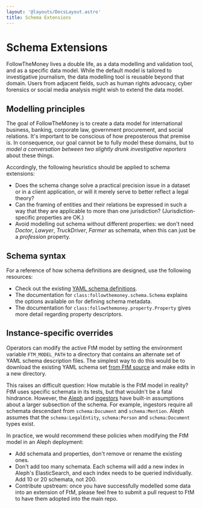 ```yaml
---
layout: '@layouts/DocsLayout.astro'
title: Schema Extensions
---
```


# Schema Extensions

FollowTheMoney lives a double life, as a data modelling and validation tool, and as a specific data model. While the default model is tailored to investigative journalism, the data modelling tool is reusable beyond that domain. Users from adjacent
fields, such as human rights advocacy, cyber forensics or social media analysis might
wish to extend the data model.

## Modelling principles

The goal of FollowTheMoney is to create a data model for international business, banking, corporate law, government procurement, and social relations. It's important to be conscious of how preposterous that premise is. In consequence, our goal cannot be to fully model these domains, but to _model a conversation between two slightly drunk investigative reporters_ about these things.

Accordingly, the following heuristics should be applied to schema extensions:

- Does the schema change solve a practical precision issue in a dataset or in a client application, or will it merely serve to better reflect a legal theory?
- Can the framing of entities and their relations be expressed in such a way that they are applicable to more than one jurisdiction? (Jurisdiction-specific properties are OK.)
- Avoid modelling out schema without different properties: we don't need _Doctor_, _Lawyer_, _TruckDriver_, _Farmer_ as schemata, when this can just be a _profession_ property.

## Schema syntax

For a reference of how schema definitions are designed, use the following resources:

- Check out the existing [YAML schema definitions](https://github.com/alephdata/followthemoney/tree/master/followthemoney/schema).
- The documentation for `class:followthemoney.schema.Schema` explains the options available on for defining schema metadata.
- The documentation for `class:followthemoney.property.Property` gives more detail regarding property descriptors.

## Instance-specific overrides

Operators can modify the active FtM model by setting the environment variable `FTM_MODEL_PATH` to a directory that contains an alternate set of YAML schema description files. The simplest way to do this would be to download the existing YAML schema set [from FtM source](https://github.com/alephdata/followthemoney/tree/master/followthemoney/schema) and make edits in a new directory.

This raises an difficult question: How mutable is the FtM model in reality? FtM uses specific schemata in its tests, but that wouldn't be a fatal hindrance. However, the [Aleph](https://docs.alephdata.org) and [ingestors](https://github.com/alephdata/ingest-file) have built-in assumptions about a larger subsection of the schema. For example, ingestors require all schemata descendant from `schema:Document` and `schema:Mention`. Aleph assumes that the `schema:LegalEntity`, `schema:Person` and `schema:Document` types exist.

In practice, we would recommend these policies when modifying the FtM model in an Aleph deployment:

- Add schemata and properties, don't remove or rename the existing ones.
- Don't add too many schemata. Each schema will add a new index in Aleph's ElasticSearch,
  and each index needs to be queried individually. Add 10 or 20 schemata, not 200.
- Contribute upstream: once you have successfully modelled some data into an extension
  of FtM, please feel free to submit a pull request to FtM to have them adopted into the
  main repo.
